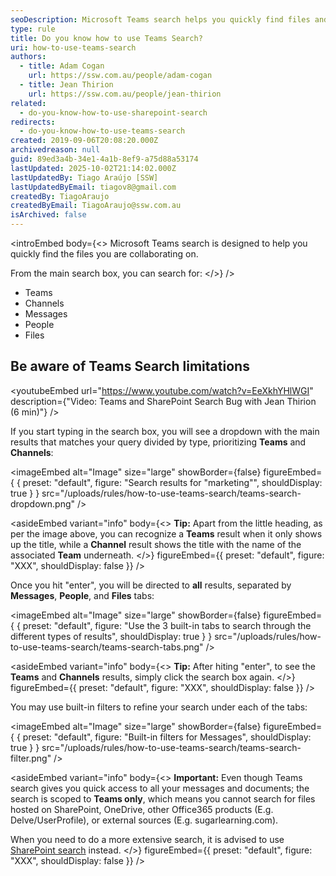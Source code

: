 ```yaml
---
seoDescription: Microsoft Teams search helps you quickly find files and collaborate on projects by searching teams, channels, messages, people, and files.
type: rule
title: Do you know how to use Teams Search?
uri: how-to-use-teams-search
authors:
  - title: Adam Cogan
    url: https://ssw.com.au/people/adam-cogan
  - title: Jean Thirion
    url: https://ssw.com.au/people/jean-thirion
related:
  - do-you-know-how-to-use-sharepoint-search
redirects:
  - do-you-know-how-to-use-teams-search
created: 2019-09-06T20:08:20.000Z
archivedreason: null
guid: 89ed3a4b-34e1-4a1b-8ef9-a75d88a53174
lastUpdated: 2025-10-02T21:14:02.000Z
lastUpdatedBy: Tiago Araújo [SSW]
lastUpdatedByEmail: tiagov8@gmail.com
createdBy: TiagoAraujo
createdByEmail: TiagoAraujo@ssw.com.au
isArchived: false
---
```


<introEmbed
  body={<>
Microsoft Teams search is designed to help you quickly find the files you are collaborating on.

From the main search box, you can search for:
  </>}
/>
* Teams
* Channels
* Messages
* People
* Files

## Be aware of Teams Search limitations

<youtubeEmbed url="https://www.youtube.com/watch?v=EeXkhYHlWGI" description={"Video: Teams and SharePoint Search Bug with Jean Thirion (6 min)"} />

If you start typing in the search box, you will see a dropdown with the main results that matches your query divided by type, prioritizing **Teams** and **Channels**:


<imageEmbed
  alt="Image"
  size="large"
  showBorder={false}
  figureEmbed={ {
    preset: "default",
    figure: "Search results for \"marketing\"",
    shouldDisplay: true
  } }
  src="/uploads/rules/how-to-use-teams-search/teams-search-dropdown.png"
/>

<asideEmbed
  variant="info"
  body={<>
    **Tip:** Apart from the little heading, as per the image above, you can recognize a **Teams** result when it only shows up the title, while a **Channel** result shows the title with the name of the associated **Team** underneath.
  </>}
  figureEmbed={{
    preset: "default",
    figure: "XXX",
    shouldDisplay: false
  }}
/>

Once you hit "enter", you will be directed to **all** results, separated by **Messages**, **People**, and **Files** tabs:


<imageEmbed
  alt="Image"
  size="large"
  showBorder={false}
  figureEmbed={ {
    preset: "default",
    figure: "Use the 3 built-in tabs to search through the different types of results",
    shouldDisplay: true
  } }
  src="/uploads/rules/how-to-use-teams-search/teams-search-tabs.png"
/>

<asideEmbed
  variant="info"
  body={<>
    **Tip:** After hiting "enter", to see the **Teams** and **Channels** results, simply click the search box again.
  </>}
  figureEmbed={{
    preset: "default",
    figure: "XXX",
    shouldDisplay: false
  }}
/>

You may use built-in filters to refine your search under each of the tabs:


<imageEmbed
  alt="Image"
  size="large"
  showBorder={false}
  figureEmbed={ {
    preset: "default",
    figure: "Built-in filters for Messages",
    shouldDisplay: true
  } }
  src="/uploads/rules/how-to-use-teams-search/teams-search-filter.png"
/>

<asideEmbed
  variant="info"
  body={<>
    **Important:** Even though Teams search gives you quick access to all your messages and documents; the search is scoped to **Teams only**, which means you cannot search for files hosted on SharePoint, OneDrive, other Office365 products (E.g. Delve/UserProfile), or external sources (E.g. sugarlearning.com).

When you need to do a more extensive search, it is advised to use [SharePoint search](/sharepoint-search) instead.
  </>}
  figureEmbed={{
    preset: "default",
    figure: "XXX",
    shouldDisplay: false
  }}
/>
